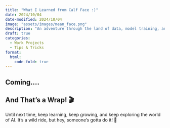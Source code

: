 ```yaml
---
title: "What I Learned from Calf Face :)"
date: 2024/10/04
date-modified: 2024/10/04
image: "assets/images/mean_face.png"
description: "An adventure through the land of data, model training, and calf faces 🐮"
draft: true
categories:
  - Work Projects
  - Tips & Tricks
format:
  html:
    code-fold: true
---
```


## Coming....


## And That’s a Wrap! 🎬

Until next time, keep learning, keep growing, and keep exploring the world of AI. It’s a wild ride, but hey, someone’s gotta do it! 🚀

